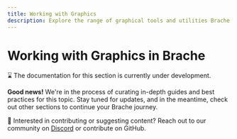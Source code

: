 ```yaml
---
title: Working with Graphics
description: Explore the range of graphical tools and utilities Brache provides.
---
```


# Working with Graphics in Brache

⌛ The documentation for this section is currently under development.

**Good news!** We're in the process of curating in-depth guides and best practices for this topic. Stay tuned for updates, and in the meantime, check out other sections to continue your Brache journey.

🚀 Interested in contributing or suggesting content? Reach out to our community on [Discord](https://discord.gg/YOUR_DISCORD_LINK) or contribute on GitHub.
